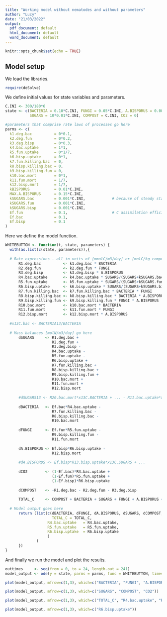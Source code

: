 ```yaml
---
title: "Working model without nematodes and without parameters"
author: "Lucy"
date: "21/03/2022"
output:
  pdf_document: default
  html_document: default
  word_document: default
---
```


```r
knitr::opts_chunk$set(echo = TRUE)
```

## Model setup

We load the libraries.

```r
require(deSolve)
```

We define initial values for state variables and parameters.

```r
C.INI <- 300/180*6
state <- c(BACTERIA = 0.10*C.INI, FUNGI = 0.05*C.INI, A.BISPORUS = 0.001*C.INI, 
           SUGARS = 10*0.01*C.INI, COMPOST = C.INI, CO2 = 0)

#parameters that comprise rate laws of processes go here
parms <- c(
  k1.deg.bac          = 0*0.1,
  k2.deg.fun          = 0*0.2,
  k3.deg.bisp         = 0*0.3,
  k4.bac.uptake       = 1*1,
  k5.fun.uptake       = 0*1/7,
  k6.bisp.uptake      = 0*1,
  k7.fun.killing.bac  = 0,
  k8.bisp.killing.bac = 0,
  k9.bisp.killing.fun = 0,
  k10.bac.mort        = 0*1,
  k11.fun.mort        = 1/7,
  k12.bisp.mort       = 1/7,
  kBISPORUS           = 0.01*C.INI,
  MAX.A.BISPORUS      = 0.15*C.INI,
  kSUGARS.bac         = 0.001*C.INI,            # because of steady state
  kSUGARS.fun         = 0.001*C.INI,
  kSUGARS.bisp        = 0.001*C.INI,
  Ef.fun              = 0.1,                    # C assimilation efficiency
  Ef.bac              = 0.1,
  Ef.bisp             = 0.1
)
```

Here we define the model function.

```r
WHITEBUTTON <- function(t, state, parameters) { 
  with(as.list(c(state, parameters)),{
 
  # Rate expressions - all in units of [mmolC/m3/day] or [molC/kg compost] go here
      R1.deg.bac          <- k1.deg.bac * BACTERIA
      R2.deg.fun          <- k2.deg.fun * FUNGI
      R3.deg.bisp         <- k3.deg.bisp * A.BISPORUS
      R4.bac.uptake       <- k4.bac.uptake * SUGARS/(SUGARS+kSUGARS.bac) * BACTERIA * kBISPORUS/(A.BISPORUS+kBISPORUS)
      R5.fun.uptake       <- k5.fun.uptake * SUGARS/(SUGARS+kSUGARS.fun) * FUNGI * kBISPORUS/(A.BISPORUS+kBISPORUS)
      R6.bisp.uptake      <- k6.bisp.uptake * SUGARS/(SUGARS+kSUGARS.bisp) * A.BISPORUS * (1-A.BISPORUS/MAX.A.BISPORUS)
      R7.fun.killing.bac  <- k7.fun.killing.bac * BACTERIA * FUNGI
      R8.bisp.killing.bac <- k8.bisp.killing.bac * BACTERIA * A.BISPORUS
      R9.bisp.killing.fun <- k9.bisp.killing.fun * FUNGI * A.BISPORUS
      R10.bac.mort        <- k10.bac.mort * BACTERIA
      R11.fun.mort        <- k11.fun.mort * FUNGI
      R12.bisp.mort       <- k12.bisp.mort * A.BISPORUS
      
  #x13C.bac <- BACTERIA13/BACTERIA
      
  # Mass balances [molN/m3/day] go here
      dSUGARS     <- R1.deg.bac + 
                     R2.deg.fun + 
                     R3.deg.bisp -
                     R4.bac.uptake - 
                     R5.fun.uptake - 
                     R6.bisp.uptake + 
                     R7.fun.killing.bac + 
                     R8.bisp.killing.bac + 
                     R9.bisp.killing.fun +
                     R10.bac.mort + 
                     R11.fun.mort + 
                     R12.bisp.mort
      
      #dSUGARS13 <- R20.bac.mort*x13C.BACTERIA + ... - R11.bac.uptake*x13C.SUGARS
      
      dBACTERIA   <- Ef.bac*R4.bac.uptake - 
                     R7.fun.killing.bac -
                     R8.bisp.killing.bac - 
                     R10.bac.mort 
                     
      dFUNGI      <- Ef.fun*R5.fun.uptake - 
                     R9.bisp.killing.fun - 
                     R11.fun.mort
      
      dA.BISPORUS <- Ef.bisp*R6.bisp.uptake - 
                     R12.bisp.mort
      
      #dA.BISPORUS <- Ef.bisp*R13.bisp.uptake*x13C.SUGARS + ...
        
      dCO2        <- (1-Ef.bac)*R4.bac.uptake + 
                     (1-Ef.fun)*R5.fun.uptake + 
                     (1-Ef.bisp)*R6.bisp.uptake
      
      dCOMPOST    <- -R1.deg.bac - R2.deg.fun - R3.deg.bisp
      
      TOTAL_C     <- COMPOST + BACTERIA + SUGARS + FUNGI + A.BISPORUS + CO2
      
  # Model output goes here
      return (list(c(dBACTERIA, dFUNGI, dA.BISPORUS, dSUGARS, dCOMPOST, dCO2),
                     TOTAL_C = TOTAL_C, 
                   R4.bac.uptake   = R4.bac.uptake,
                   R5.fun.uptake   = R5.fun.uptake,
                   R6.bisp.uptake  = R6.bisp.uptake
                   )
              )
      })
}
```

And finally we run the model and plot the results.

```r
outtimes     <- seq(from = 0, to = 24, length.out = 241)
model_output <- ode(y = state, parms = parms, func = WHITEBUTTON, times = outtimes)
```

```r
plot(model_output, mfrow=c(1,3), which=c("BACTERIA", "FUNGI", "A.BISPORUS"))
```

```r
plot(model_output, mfrow=c(1,3), which=c("SUGARS", "COMPOST", "CO2"))
```

```r
plot(model_output, mfrow=c(1,3), which=c("TOTAL_C", "R4.bac.uptake", "R5.fun.uptake"))
```

```r
plot(model_output, mfrow=c(1,3), which=c("R6.bisp.uptake"))
```